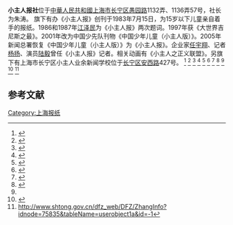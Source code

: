 '''小主人报社'''位于[[中華人民共和國|中華人民共和國]][[上海市|上海市]][[长宁区|长宁区]][[愚园路|愚园路]]1132弄、1136弄57号，社长为朱涛。
旗下有办《小主人报》创刊于1983年7月15日，为15岁以下儿童亲自着手的报纸。1986和1987年[[江泽民|江泽民]]为《小主人报》两次题词。1997年获《大世界吉尼斯之最》。2001年改为中国少先队刊物《中国少年儿童（小主人版）》。2005年新闻总署恢复《中国少年儿童（小主人版）》为《小主人报》。企业家[[任宇翔|任宇翔]]、记者[[杨扬|杨扬]]、演员[[陆毅|陆毅]]曾任《小主人报》记者。相关动画有《小主人之正义联盟》。另旗下有上海市长宁区小主人业余新闻学校位于[[长宁区|长宁区]][[安西路|安西路]]427号。
<ref>{{cite web|url=http://www.shcn.gov.cn/art/2019/8/28/art_7750_529330.html|title=上海长宁区门户网站 公共服务 长宁区民办培训机构一览表（2019年8月统计）|website=www.shcn.gov.cn|access-date=2020-09-22|archive-date=2020-10-01|archive-url=https://web.archive.org/web/20201001183115/http://www.shcn.gov.cn/art/2019/8/28/art_7750_529330.html|dead-url=no}}</ref>
<ref>{{cite web|url=http://www.yakult.com.cn/news/index?act=view2&id=896|title=“乐”爱科学 “肠”享健康，小主人走进科技馆参观采访 - 养乐多|website=www.yakult.com.cn}}</ref>
<ref>{{cite web|url=https://www.dushu.com/book/10801275/|title=中国小主人优秀书法作品集 - 读书网-dushu.com|website=www.dushu.com|access-date=2020-09-22|archive-date=2020-10-01|archive-url=https://web.archive.org/web/20201001181510/https://www.dushu.com/book/10801275/|dead-url=no}}</ref>
<ref>{{cite journal|url=http://www.cqvip.com/qk/60669x/2009001/29237315.html|title=与真实同行——记大、小记者手拉手共庆记者节活动|first1=|last1=黄雪莉|first2=|last2=任瑞青|first3=|last3=高艺|date=2020-09-22|publisher=|journal=小主人报|issue=1|pages=9–9|via=www.cqvip.com}}</ref>
<ref>{{cite web|url=http://www.shjcy.gov.cn/shtj/jcwh/42102.jhtml|title=上海铁路运输检察院|website=www.shjcy.gov.cn}}</ref>
<ref>{{cite web|url=https://m.sohu.com/a/384987131_200821/|title=【征稿】“晒墨宝杯”第六届全国小主人书法大赛征稿开始啦！_手机搜狐网|website=m.sohu.com}}</ref>
<ref name="people.com.cn">{{cite web|url=http://sh.people.com.cn/n2/2020/0801/c134768-34199529.html|title=“我心中的苏州河” 第五届青少年创意书画摄影大赛启动|website=sh.people.com.cn}}</ref>
<ref>{{cite web|url=https://webun.jp/item/1015028|title=北日本新聞社「越中座」を視察　中国・小主人報社｜北日本新聞ウェブ[webun ウェブン]|publisher=}}</ref>
<ref name="people.com.cn"/>
<ref>{{cite web|url=http://www.shqkxh.org/a/hyxw/kjxx/2011/0217/715.html|title=2010年上海期刊变更情况 - 刊界信息 - 上海市期刊协会官方网站|website=www.shqkxh.org}}</ref>
<ref>http://www.shtong.gov.cn/dfz_web/DFZ/ZhangInfo?idnode=75835&tableName=userobject1a&id=-1</ref>

==参考文献==
{{reflist}}

[[Category:上海报纸|Category:上海报纸]]